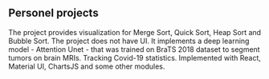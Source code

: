 ## Personel projects

<ProjectCard title="Sorting Algorithms Visualizer" link="http://nggbaobkit.github.io/sorting-visualizer" bg="linear-gradient(to right, #D4145A 0%, #FBB03B 100%)">
The project provides visualization for Merge Sort, Quick Sort, Heap Sort and Bubble Sort.
</ProjectCard>

<ProjectCard title="Segmenting Brain Tumors  in MRI" link="https://github.com/nggbaobkit/3DUnet" bg="linear-gradient(to right, #5f2c82 0%, #49a09d 100%);">
The project does not have UI. It implements a deep learning model - Attention Unet - that was trained on BraTS 2018 dataset to segment tumors on brain MRIs.
</ProjectCard>

<ProjectCard title="COVID-19 Tracker" link="https://nggbaobkit.github.io/covid-19-tracker/" bg="linear-gradient(to right, #9796f0 0%, #fbc7d4 100%);">
Tracking Covid-19 statistics. Implemented with React, Material UI, ChartsJS and some other modules.
</ProjectCard>